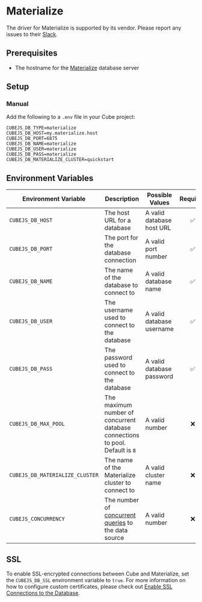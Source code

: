 # Materialize

<WarningBox>

The driver for Materialize is supported by its vendor. Please report any issues
to their [Slack][materialize-slack].

</WarningBox>

## Prerequisites

- The hostname for the [Materialize][materialize] database server

## Setup

### Manual

Add the following to a `.env` file in your Cube project:

```dotenv
CUBEJS_DB_TYPE=materialize
CUBEJS_DB_HOST=my.materialize.host
CUBEJS_DB_PORT=6875
CUBEJS_DB_NAME=materialize
CUBEJS_DB_USER=materialize
CUBEJS_DB_PASS=materialize
CUBEJS_DB_MATERIALIZE_CLUSTER=quickstart
```

## Environment Variables

| Environment Variable             | Description                                                                         | Possible Values           | Required |
| -------------------------------- | ----------------------------------------------------------------------------------- | ------------------------- | :------: |
| `CUBEJS_DB_HOST`                 | The host URL for a database                                                         | A valid database host URL |    ✅    |
| `CUBEJS_DB_PORT`                 | The port for the database connection                                                | A valid port number       |    ✅    |
| `CUBEJS_DB_NAME`                 | The name of the database to connect to                                              | A valid database name     |    ✅    |
| `CUBEJS_DB_USER`                 | The username used to connect to the database                                        | A valid database username |    ✅    |
| `CUBEJS_DB_PASS`                 | The password used to connect to the database                                        | A valid database password |    ✅    |
| `CUBEJS_DB_MAX_POOL`             | The maximum number of concurrent database connections to pool. Default is `8`       | A valid number            |    ❌    |
| `CUBEJS_DB_MATERIALIZE_CLUSTER`  | The name of the Materialize cluster to connect to                                   | A valid cluster name      |    ❌    |
| `CUBEJS_CONCURRENCY` | The number of [concurrent queries][ref-data-source-concurrency] to the data source | A valid number |    ❌    |

[ref-data-source-concurrency]: /product/configuration/concurrency#data-source-concurrency

## SSL

To enable SSL-encrypted connections between Cube and Materialize, set the
`CUBEJS_DB_SSL` environment variable to `true`. For more information on how to
configure custom certificates, please check out [Enable SSL Connections to the
Database][ref-recipe-enable-ssl].

[materialize]: https://materialize.com/docs/
[materialize-slack]: https://materialize.com/s/chat
[ref-recipe-enable-ssl]:
  /product/configuration/recipes/using-ssl-connections-to-data-source
